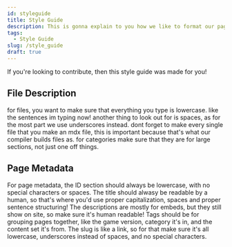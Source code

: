 ```yaml
---
id: styleguide
title: Style Guide
description: This is gonna explain to you how we like to format our pages!
tags:
  - Style Guide
slug: /style_guide
draft: true
---
```


If you're looking to contribute, then this style guide was made for you!

## File Description
for files, you want to make sure that everything you type is lowercase. like the sentences im typing now!
another thing to look out for is spaces, as for the most part we use underscores instead.
dont forget to make every single file that you make an mdx file, this is important because that's what our compiler builds files as.
for categories make sure that they are for large sections, not just one off things. 

## Page Metadata
For page metadata, the ID section should always be lowercase, with no special characters or spaces. 
The title should alwasy be readable by a human, so that's where you'd use proper capitalization, spaces and proper sentence structuring!
The descriptions are mostly for embeds, but they still show on site, so make sure it's human readable!
Tags should be for grouping pages together, like the game version, category it's in, and the content set it's from.
The slug is like a link, so for that make sure it's all lowercase, underscores instead of spaces, and no special characters.